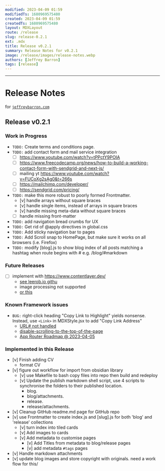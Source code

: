 ```yaml
---
modified: 2023-04-09 01:59  
modifiedTs: 1680969575480  
created: 2023-04-09 01:59  
createdTs: 1680969575480   
layout: MDXLayout  
route: /release
slug: release-0.2.1
ext: .mdx
title: Release v0.2.1  
summary: Release Notes for v0.2.1
image: /release/images/release-notes.webp   
authors: [Jeffrey Barron]
tags: [release]
---
```


---
# Release Notes
for [`jeffreybarron.com`](https://jeffreybarron.com)

## Release v0.2.1

### Work in Progress 
- `TODO:` Create terms and conditions page.
- `TODO:`  add contact form and mail service integration
	- [ ] https://www.youtube.com/watch?v=tPPctY9POIA
	- [ ] https://www.freecodecamp.org/news/how-to-build-a-working-contact-form-with-sendgrid-and-next-js/
	- [ ] mailing yt https://www.youtube.com/watch?v=FUCoXg2sAg0&t=266s
	- [ ] https://mailchimp.com/developer/
	- [ ] https://sendgrid.com/pricing/
- `TODO:` make this  more robust to poorly formed Frontmatter.
	- [v] handle arrays without square braces
	- [v] handle single items, instead of arrays in square braces
	- [v] handle missing meta-data without square braces
	- [ ] handle missing front-matter 
- `TODO:` add navigation bread crumbs for UX
- `TODO:` Get rid of @apply directives in global.css 
- `TODO:` Add sticky navigation bar to pages
- `TODO:` Add Scroll snap to HomePage, but make sure it works on all browsers (i.e. Firefox)
- `TODO:` modify [blog].js to show blog index of all posts matching a hashtag when route begins with # e.g. /blog/#markdown

### Future Releases

- [ ] implement with https://www.contentlayer.dev/ 
	- [see leerob.io githu](https://github.com/leerob/leerob.io/blob/main/app/blog/page.tsx)
	- image processing not supported
	 - [or this](https://blog.mrcatdev.com/turns-your-mdx-files-include-yaml-into-data-with-contentlayer-in-nextjs-100daysofcode)

### Known Framework issues
- `BUG:` right-click heading "Copy Link to Highlight" yields nonsense. Instead, use `<Link>` in MDXStyle.jsx to add "Copy Link Address"
    - [URL# not handled](https://github.com/vercel/next.js/issues/44295) 
    - [disable-scrolling-to-the-top-of-the-page](https://nextjs.org/docs/api-reference/next/link#disable-scrolling-to-the-top-of-the-page)
    - [App Router Roadmap @ 2023-04-05](https://beta.nextjs.org/docs/app-directory-roadmap) 

### Implemented in this Release
 - [v] Finish adding CV
	 - format CV
- [v] figure out workflow for import from obsidian library
	- [v] use Makefile to bash copy files into repo then build and redeploy
	- [v] Update the publish markdown shell script, use 4 scripts to synchronise the folders to their published location.
		- blog. 
		- blog/attachments. 
		- release. 
		- release/attachments. 
- [v] Cleanup GitHub readme.md page for GitHub repo
- [v] use Frontmatter to create index.js and [slug].js for both 'blog' and 'release' collections
	- [v] turn index into tiled cards
	- [v] Add images to cards
	- [v] Add metadata to customise pages
		- [v] Add Titles from metadata to blog/release pages 
		- [v] add metadata `#tags` pages
- [v] Handle markdown attachments
- [v] update blog images and store copyright with originals. need a work flow for this/